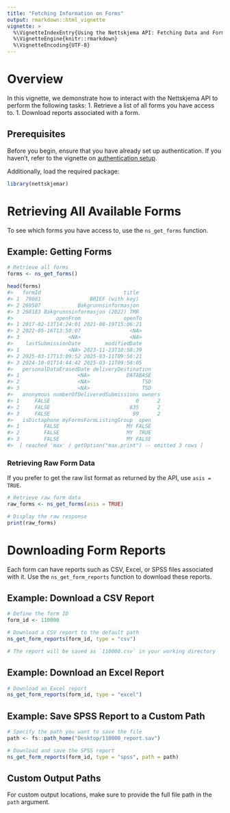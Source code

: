 ```yaml
---
title: "Fetching Information on Forms"
output: rmarkdown::html_vignette
vignette: >
  %\VignetteIndexEntry{Using the Nettskjema API: Fetching Data and Forms}
  %\VignetteEngine{knitr::rmarkdown}
  %\VignetteEncoding{UTF-8}
---
```




# Overview

In this vignette, we demonstrate how to interact with the Nettskjema API to perform the following tasks:
1. Retrieve a list of all forms you have access to.
1. Download reports associated with a form.


## Prerequisites

Before you begin, ensure that you have already set up authentication.
If you haven’t, refer to the vignette on [authentication setup](authentication.html).

Additionally, load the required package:

```r
library(nettskjemar)
```

# Retrieving All Available Forms

To see which forms you have access to, use the `ns_get_forms` function.

## Example: Getting Forms


``` r
# Retrieve all forms
forms <- ns_get_forms()

head(forms)
#>   formId                           title
#> 1  79061                BRIEF (with key)
#> 2 269507            Bakgrunnsinformasjon
#> 3 268183 Bakgrunnsinformasjon (2022) TMR
#>              openFrom              openTo
#> 1 2017-02-13T14:24:01 2021-08-19T15:06:21
#> 2 2022-05-16T13:50:07                <NA>
#> 3                <NA>                <NA>
#>    lastSubmissionDate        modifiedDate
#> 1                <NA> 2023-11-23T10:58:39
#> 2 2025-03-17T13:09:52 2025-03-11T09:56:21
#> 3 2024-10-01T14:44:42 2025-03-11T09:58:05
#>   personalDataErasedDate deliveryDestination
#> 1                   <NA>            DATABASE
#> 2                   <NA>                 TSD
#> 3                   <NA>                 TSD
#>   anonymous numberOfDeliveredSubmissions owners
#> 1     FALSE                            0      2
#> 2     FALSE                          835      2
#> 3     FALSE                           99      2
#>   isDictaphone myFormsFormListingGroup  open
#> 1        FALSE                      MY FALSE
#> 2        FALSE                      MY  TRUE
#> 3        FALSE                      MY FALSE
#>  [ reached 'max' / getOption("max.print") -- omitted 3 rows ]
```

### Retrieving Raw Form Data

If you prefer to get the raw list format as returned by the API, use `asis = TRUE`.

```r
# Retrieve raw form data
raw_forms <- ns_get_forms(asis = TRUE)

# Display the raw response
print(raw_forms)
```

# Downloading Form Reports

Each form can have reports such as CSV, Excel, or SPSS files associated with it.
Use the `ns_get_form_reports` function to download these reports.

## Example: Download a CSV Report

```r
# Define the form ID
form_id <- 110000

# Download a CSV report to the default path
ns_get_form_reports(form_id, type = "csv")

# The report will be saved as `110000.csv` in your working directory
```

## Example: Download an Excel Report

```r
# Download an Excel report
ns_get_form_reports(form_id, type = "excel")
```

## Example: Save SPSS Report to a Custom Path

```r
# Specify the path you want to save the file
path <- fs::path_home("Desktop/110000_report.sav")

# Download and save the SPSS report
ns_get_form_reports(form_id, type = "spss", path = path)
```

## Custom Output Paths

For custom output locations, make sure to provide the full file path in the `path` argument.

